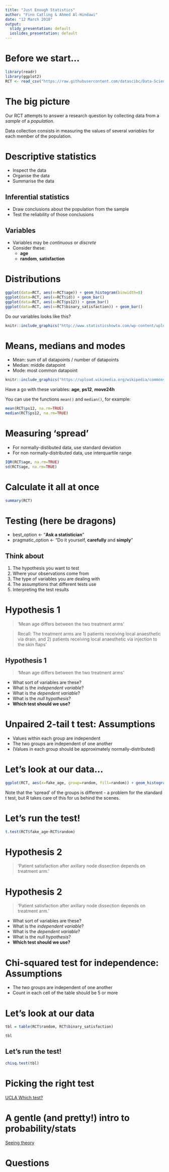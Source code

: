 ```yaml
---
title: "Just Enough Statistics"
author: "Finn Catling & Ahmed Al-Hindawi"
date: "12 March 2018"
output:
  slidy_presentation: default
  ioslides_presentation: default
---
```


# Before we start...

```r
library(readr)
library(ggplot2)
RCT <- read_csv("https://raw.githubusercontent.com/datascibc/Data-Science-for-Docs/master/data/breast-rct-clean-fakeage.csv")
```

# The big picture

Our RCT attempts to answer a research question by collecting data from a *sample* of a *population*.

Data collection consists in measuring the values of several *variables* for each member of the population.

# Descriptive statistics

- Inspect the data
- Organise the data
- Summarise the data

## Inferential statistics

 - Draw conclusions about the population from the sample
 - Test the reliability of those conclusions

## Variables

- Variables may be *continuous* or *discrete*
- Consider these:
	- **age**
	- **random**, **satisfaction**


# Distributions

```r
ggplot(data=RCT, aes(x=RCT$age)) + geom_histogram(binwidth=8)
ggplot(data=RCT, aes(x=RCT$id)) + geom_bar()
ggplot(data=RCT, aes(x=RCT$ps12)) + geom_bar()
ggplot(data=RCT, aes(x=RCT$binary_satisfaction)) + geom_bar()
```

Do our variables looks like this?

```r
knitr::include_graphics("http://www.statisticshowto.com/wp-content/uploads/2014/12/gaussian-distribution-family.png")
```


# Means, medians and modes

- Mean: sum of all datapoints / number of datapoints
- Median: middle datapoint
- Mode: most common datapoint

```r
knitr::include_graphics("https://upload.wikimedia.org/wikipedia/commons/thumb/d/de/Comparison_mean_median_mode.svg/2000px-Comparison_mean_median_mode.svg.png")
```

Have a go with these variables: **age**, **ps12**, **move24h**

You can use the functions `mean()` and `median()`, for example:

```r
mean(RCT$ps12, na.rm=TRUE)
median(RCT$ps12, na.rm=TRUE)
```


# Measuring 'spread'

- For normally-distibuted data, use standard deviation
- For non normally-distributed data, use interquartile range

```r
IQR(RCT$age, na.rm=TRUE)
sd(RCT$age, na.rm=TRUE)
```

# Calculate it all at once

```r
summary(RCT)
```

# Testing (here be dragons)

- best_option <- "**Ask a statistician**" 
- pragmatic_option <- "Do it yourself, **carefully** and **simply**"


## Think about

1. The hypothesis you want to test
2. Where your observations come from
3. The type of variables you are dealing with
4. The assumptions that different tests use
5. Interpreting the test results


# Hypothesis 1

> 'Mean age differs between the two treatment arms'

> Recall: The treatment arms are 1) patients receiving local anaesthetic via drain, and 2) patients receiving local anaesthetic via injection to the skin flaps'


## Hypothesis 1

> 'Mean age differs between the two treatment arms'

- What sort of variables are these?
- What is the *independent variable*?
- What is the *dependent variable*?
- What is the *null hypothesis*?
- **Which test should we use?**


# Unpaired 2-tail t test: Assumptions

- Values within each group are independent
- The two groups are independent of one another
- (Values in each group should be approximately normally-distributed)


# Let's look at our data...

```r
ggplot(RCT, aes(x=fake_age, group=random, fill=random)) + geom_histogram(position="identity", alpha=0.5, binwidth=6) + theme_bw()
```

Note that the 'spread' of the groups is different - a problem for the standard t test, but R takes care of this for us behind the scenes.


# Let's run the test!

```r
t.test(RCT$fake_age~RCT$random)
```


# Hypothesis 2

> 'Patient satisfaction after axillary node dissection depends on treatment arm.'


# Hypothesis 2

> 'Patient satisfaction after axillary node dissection depends on treatment arm.'

- What sort of variables are these?
- What is the *independent variable*?
- What is the *dependent variable*?
- What is the *null hypothesis*?
- **Which test should we use?**


# Chi-squared test for independence: Assumptions

- The two groups are independent of one another
- Count in each cell of the table should be 5 or more


# Let's look at our data

```r
tbl = table(RCT$random, RCT$binary_satisfaction)
```
```r
tbl
```


## Let's run the test!

```r
chisq.test(tbl)
```


# Picking the right test

[UCLA Which test?](https://stats.idre.ucla.edu/other/mult-pkg/whatstat/)


# A gentle (and pretty!) intro to probability/stats

[Seeing theory](http://students.brown.edu/seeing-theory/)


# Questions
